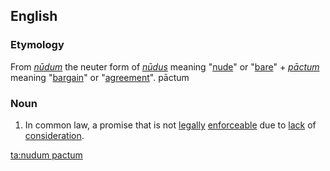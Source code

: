 ==English==

===Etymology===
From {{etyl|la|en}} ''[[nudum#Latin|nūdum]]'' the neuter form of ''[[nudus#Latin|nūdus]]'' meaning "[[nude]]" or "[[bare]]" + ''[[pactum#Latin|pāctum]]'' meaning "[[bargain]]" or "[[agreement]]".
pāctum

===Noun===
{{en-noun|head=[[nudus#Latin|nudum]] [[pactum]]|nudum pacta}}

# {{context|legal|lang=en}} In common law, a promise that is not [[legally]] [[enforceable]] due to [[lack]] of [[consideration]].

[[ta:nudum pactum]]